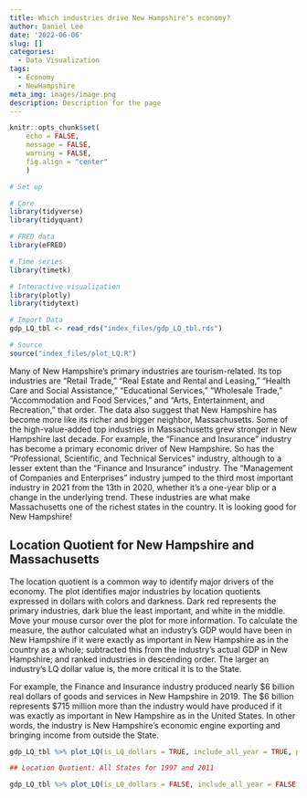 ```yaml
---
title: Which industries drive New Hampshire's economy?
author: Daniel Lee
date: '2022-06-06'
slug: []
categories:
  - Data Visualization
tags:
  - Economy
  - NewHampshire
meta_img: images/image.png
description: Description for the page
---
```



```r

knitr::opts_chunk$set(
    echo = FALSE, 
    message = FALSE, 
    warning = FALSE,
    fig.align = "center"
    )

# Set up

# Core
library(tidyverse)
library(tidyquant)

# FRED data
library(eFRED)

# Time series
library(timetk)

# Interactive visualization
library(plotly)
library(tidytext)

# Import Data
gdp_LQ_tbl <- read_rds("index_files/gdp_LQ_tbl.rds")

# Source
source("index_files/plot_LQ.R")
```



Many of New Hampshire's primary industries are tourism-related. Its top industries are "Retail Trade," "Real Estate and Rental and Leasing," "Health Care and Social Assistance," "Educational Services," "Wholesale Trade," "Accommodation and Food Services," and "Arts, Entertainment, and Recreation," that order. The data also suggest that New Hampshire has become more like its richer and bigger neighbor, Massachusetts. Some of the high-value-added top industries in Massachusetts grew stronger in New Hampshire last decade. For example, the "Finance and Insurance" industry has become a primary economic driver of New Hampshire. So has the "Professional, Scientific, and Technical Services" industry, although to a lesser extent than the "Finance and Insurance" industry. The "Management of Companies and Enterprises" industry jumped to the third most important industry in 2021 from the 13th in 2020, whether it's a one-year blip or a change in the underlying trend. These industries are what make Massachusetts one of the richest states in the country. It is looking good for New Hampshire!  



## Location Quotient for New Hampshire and Massachusetts
The location quotient is a common way to identify major drivers of the economy. The plot identifies major industries by location quotients expressed in dollars with colors and darkness. Dark red represents the primary industries, dark blue the least important, and white in the middle. Move your mouse cursor over the plot for more information. To calculate the measure, the author calculated what an industry's GDP would have been in New Hampshire if it were exactly as important in New Hampshire as in the country as a whole; subtracted this from the industry's actual GDP in New Hampshire; and ranked industries in descending order. The larger an industry's LQ dollar value is, the more critical it is to the State.  

For example, the Finance and Insurance industry produced nearly $6 billion real dollars of goods and services in New Hampshire in 2019. The $6 billion represents $715 million more than the industry would have produced if it was exactly as important in New Hampshire as in the United States. In other words, the industry is New Hampshire's economic engine exporting and bringing income from outside the State. 

```r
gdp_LQ_tbl %>% plot_LQ(is_LQ_dollars = TRUE, include_all_year = TRUE, panel_spacing_dist = 3.5)
```


```r
## Location Quotient: All States for 1997 and 2011

gdp_LQ_tbl %>% plot_LQ(is_LQ_dollars = FALSE, include_all_year = FALSE, panel_spacing_dist = 3)
```

